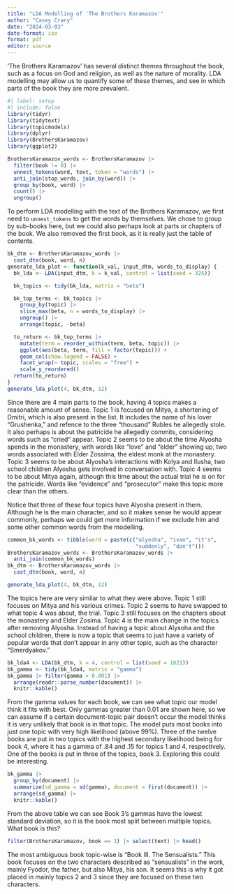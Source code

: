 ```yaml
---
title: "LDA Modelling of 'The Brothers Karamazov'"
author: "Casey Crary"
date: "2024-03-03"
date-format: iso
format: pdf
editor: source
---
```


'The Brothers Karamazov' has several distinct themes throughout the book, such as a focus on God and religion, as well as the nature of morality.  LDA modelling may allow us to quantify some of these themes, and see in which parts of the book they are more prevalent.

```r
#| label: setup
#| include: false
library(tidyr)
library(tidytext)
library(topicmodels)
library(dplyr)
library(BrothersKaramazov)
library(ggplot2)
```

```r
BrothersKaramazov_words <- BrothersKaramazov |>
  filter(book != 0) |>
  unnest_tokens(word, text, token = "words") |>
  anti_join(stop_words, join_by(word)) |>
  group_by(book, word) |> 
  count() |>
  ungroup()
```

To perform LDA modelling with the text of the Brothers Karamazov, we first need to `unnest_tokens` to get the words by themselves.  We chose to group by sub-books here, but we could also perhaps look at parts or chapters of the book.  We also removed the first book, as it is really just the table of contents.

```r
bk_dtm <- BrothersKaramazov_words |>
  cast_dtm(book, word, n)
generate_lda_plot <- function(k_val, input_dtm, words_to_display) {
  bk_lda <- LDA(input_dtm, k = k_val, control = list(seed = 325))

  bk_topics <- tidy(bk_lda, matrix = "beta")

  bk_top_terms <- bk_topics |>
    group_by(topic) |>
    slice_max(beta, n = words_to_display) |> 
    ungroup() |>
    arrange(topic, -beta)

  to_return <- bk_top_terms |>
    mutate(term = reorder_within(term, beta, topic)) |>
    ggplot(aes(beta, term, fill = factor(topic))) +
    geom_col(show.legend = FALSE) +
    facet_wrap(~ topic, scales = "free") +
    scale_y_reordered()
  return(to_return)
}
generate_lda_plot(4, bk_dtm, 12)
```

Since there are 4 main parts to the book, having 4 topics makes a reasonable amount of sense.  Topic 1 is focused on Mitya, a shortening of Dmitri, which is also present in the list.  It includes the name of his lover "Grushenka," and refence to the three "thousand" Rubles he allegedly stole.  It also perhaps is about the patricide he allegedly commits, considering words such as "cried" appear.  Topic 2 seems to be about the time Alyosha spends in the monastery, with words like "love" and "elder" showing up, two words associated with Elder Zossima, the eldest monk at the monastery.  Topic 3 seems to be about Alyosha's interactions with Kolya and Ilusha, two school children Alyosha gets involved in conversation with.  Topic 4 seems to be about Mitya again, although this time about the actual trial he is on for the patricide.  Words like "evidence" and "prosecutor" make this topic more clear than the others.  

Notice that three of these four topics have Alyosha present in them.  Although he is the main character, and so it makes sense he would appear commonly, perhaps we could get more information if we exclude him and some other common words from the modelling.


```r
common_bk_words <- tibble(word = paste(c("alyosha", "ivan", "it's",
                                         "suddenly", "don't")))
BrothersKaramazov_words <- BrothersKaramazov_words |>
  anti_join(common_bk_words)
bk_dtm <- BrothersKaramazov_words |>
  cast_dtm(book, word, n)

generate_lda_plot(4, bk_dtm, 12)
```

The topics here are very similar to what they were above.  Topic 1 still focuses on Mitya and his various crimes.  Topic 2 seems to have swapped to what topic 4 was about, the trial.  Topic 3 still focuses on the chapters about the monastery and Elder Zosima.  Topic 4 is the main change in the topics after removing Alyosha.  Instead of having a topic about Alysoha and the school children, there is now a topic that seems to just have a variety of popular words that don't appear in any other topic, such as the character "Smerdyakov."

```r
bk_lda4 <- LDA(bk_dtm, k = 4, control = list(seed = 1821))
bk_gamma <- tidy(bk_lda4, matrix = "gamma")
bk_gamma |> filter(gamma > 0.001) |>
  arrange(readr::parse_number(document)) |>
  knitr::kable()
```

From the gamma values for each book, we can see what topic our model think it fits with best.  Only gammas greater than 0.01 are shown here, so we can assume if a certain document-topic pair doesn't occur the model thinks it is very unlikely that book is in that topic.  The model puts most books into just one topic with very high likelihood (above 99%).  Three of the twelve books are put in two topics with the highest secondary likelihood being for book 4, where it has a gamma of .84 and .15 for topics 1 and 4, respectively.  One of the books is put in three of the topics, book 3.  Exploring this could be interesting.  

```r
bk_gamma |>
  group_by(document) |>
  summarize(sd_gamma = sd(gamma), document = first(document)) |>
  arrange(sd_gamma) |>
  knitr::kable()
```

From the above table we can see Book 3's gammas have the lowest standard deviation, so it is the book most split between multiple topics.  What book is this?

```r
filter(BrothersKaramazov, book == 3) |> select(text) |> head()
```

The most ambiguous book topic-wise is "Book III.  The Sensualists."  This book focuses on the two characters described as "sensualists" in the work, mainly Fyodor, the father, but also Mitya, his son.  It seems this is why it got placed in mainly topics 2 and 3 since they are focused on these two characters. 
